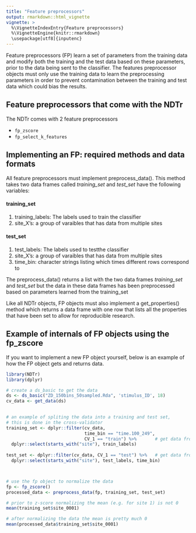 ```yaml
---
title: "Feature preprocessors"
output: rmarkdown::html_vignette
vignette: >
  %\VignetteIndexEntry{Feature preprocessors}
  %\VignetteEngine{knitr::rmarkdown}
  \usepackage[utf8]{inputenc}
---
```




Feature preprocessors (FP) learn a set of parameters from the training data and
modify both the training and the test data based on these parameters, prior to
the data being sent to the classifier. The features preprocessor objects must
only use the training data to learn the preprocessing parameters in order to
prevent contamination between the training and test data which could bias the
results. 


## Feature preprocessors that come with the NDTr

The NDTr comes with 2 feature preprocessors

* `fp_zscore`
* `fp_select_k_features`



## Implementing an FP: required methods and data formats

All feature preprocessors must implement preprocess_data(). This method takes
two data frames called *training_set* and *test_set* have the following
variables:

#### training_set

1. training_labels: The labels used to train the classifier
2. site_X's: a group of varaibles that has data from multiple sites

#### test_set

1. test_labels: The labels used to testthe classifier
2. site_X's: a group of varaibles that has data from multiple sites
3. time_bin: character strings listing which times different rows correspond to

The preprocess_data() returns a list with the two data frames *training_set* and
*test_set* but the data in these data frames has been preprocessed based on
parameters learned from the training_set

Like all NDTr objects, FP objects must also implement a get_properties() method
which returns a data frame with one row that lists all the properties that have
been set to allow for reproducible research.


## Example of internals of FP objects using the fp_zscore

If you want to implement a new FP object yourself, below is an
example of how the FP object gets and returns data.


```r
library(NDTr)
library(dplyr)
```


```r

# create a ds_basic to get the data
ds <- ds_basic("ZD_150bins_50sampled.Rda", 'stimulus_ID', 18)
cv_data <- get_data(ds)  
 

# an example of spliting the data into a training and test set, 
# this is done in the cross-validator
training_set <- dplyr::filter(cv_data, 
                              time_bin == "time.100_249", 
                              CV_1 == "train") %>%       # get data from the first CV split
  dplyr::select(starts_with("site"), train_labels)
        
test_set <- dplyr::filter(cv_data, CV_1 == "test") %>%   # get data from the first CV split
  dplyr::select(starts_with("site"), test_labels, time_bin) 



# use the fp object to normalize the data 
fp <- fp_zscore()
processed_data <- preprocess_data(fp, training_set, test_set)

# prior to z-score normalizing the mean (e.g. for site 1) is not 0
mean(training_set$site_0001)

# after normalizing the data the mean is pretty much 0
mean(processed_data$training_set$site_0001)


```







